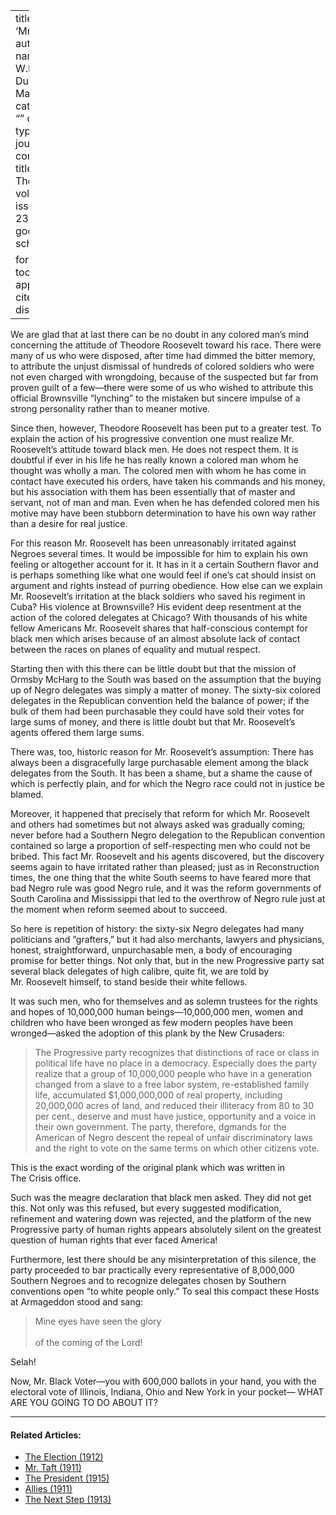 
---
title: 'Mr. Roosevelt'
author:
  - name:
      given: W.E.B.
      family: Du Bois
date: Mar. 1912
categories: 
  - ""
citation: 
  type: article-journal
  container-title: The Crisis
  volume: 4
  issue: 5
  page: 235-236
google-scholar: true

format:
  html:
    toc: false
    appendix-cite-as: display
---



We are glad that at last there can be no doubt in any colored man's mind
concerning the attitude of Theodore Roosevelt toward his race. There
were many of us who were disposed, after time had dimmed the bitter
memory, to attribute the unjust dismissal of hundreds of colored
soldiers who were not even charged with wrongdoing, because of the
suspected but far from proven guilt of a few---there were some of us who
wished to attribute this official Brownsville "lynching" to the mistaken
but sincere impulse of a strong personality rather than to meaner
motive.

Since then, however, Theodore Roosevelt has been put to a greater test.
To explain the action of his progressive convention one must realize Mr.
Roosevelt's attitude toward black men. He does not respect them. It is
doubtful if ever in his life he has really known a colored man whom he
thought was wholly a man. The colored men with whom he has come in
contact have executed his orders, have taken his commands and his money,
but his association with them has been essentially that of master and
servant, not of man and man. Even when he has defended colored men his
motive may have been stubborn determination to have his own way rather
than a desire for real justice.

For this reason Mr. Roosevelt has been unreasonably irritated against
Negroes several times. It would be impossible for him to explain his own
feeling or altogether account for it. It has in it a certain Southern
flavor and is perhaps something like what one would feel if one's cat
should insist on argument and rights instead of purring obedience. How
else can we explain Mr. Roosevelt's irritation at the black soldiers who
saved his regiment in Cuba? His violence at Brownsville? His evident deep resentment at the action of the colored delegates at Chicago? With thousands of his white fellow Americans Mr. Roosevelt shares that half-conscious contempt for black men which arises because of an almost absolute lack of contact between the races on planes of equality and mutual respect.

Starting then with this there can be little doubt but that the mission
of Ormsby McHarg to the South was based on the assumption that the
buying up of Negro delegates was simply a matter of money. The sixty-six
colored delegates in the Republican convention held the balance of
power; if the bulk of them had been purchasable they could have sold
their votes for large sums of money, and there is little doubt but that
Mr. Roosevelt's agents offered them large sums.

There was, too, historic reason for Mr. Roosevelt's assumption: There
has always been a disgracefully large purchasable element among the
black delegates from the South. It has been a shame, but a shame the
cause of which is perfectly plain, and for which the Negro race could
not in justice be blamed.

Moreover, it happened that precisely that reform for which Mr. Roosevelt
and others had sometimes but not always asked was gradually coming;
never before had a Southern Negro delegation to the Republican
convention contained so large a proportion of self-respecting men who
could not be bribed. This fact Mr. Roosevelt and his agents discovered,
but the discovery seems again to have irritated rather than pleased;
just as in Reconstruction times, the one thing that the white South
seems to have feared more that bad Negro rule was good Negro rule, and
it was the reform governments of South Carolina and Mississippi that led
to the overthrow of Negro rule just at the moment when reform seemed
about to succeed.

So here is repetition of history: the sixty-six Negro delegates had many
politicians and "grafters," but it had also merchants, lawyers and
physicians, honest, straightforward, unpurchasable men, a body of
encouraging promise for better things. Not only that, but in the new
Progressive party sat several black delegates of high calibre, quite
fit, we are told by Mr. Roosevelt himself, to stand beside their white
fellows.

It was such men, who for themselves and as solemn trustees for the
rights and hopes of 10,000,000 human beings---10,000,000 men, women and children who have been wronged as few modern peoples have been wronged---asked the adoption of this plank by the New Crusaders:

> The Progressive party recognizes that distinctions of race or class in
political life have no place in a democracy. Especially does the party
realize that a group of 10,000,000 people who have in a generation changed from a slave to a free labor system, re-established family life, accumulated $1,000,000,000 of real property, including 20,000,000 acres of land, and reduced their illiteracy from 80 to 30 per cent., deserve and must have justice, opportunity and a voice in their own government. The party, therefore, dgmands for the American of Negro descent the repeal of unfair discriminatory laws and the right to vote on the same terms on which other citizens vote.

This is the exact wording of the original plank which was written in <span class="crisis-title">The Crisis</span> office.

Such was the meagre declaration that black men asked. They did not get
this. Not only was this refused, but every suggested modification,
refinement and watering down was rejected, and the platform of the new
Progressive party of human rights appears absolutely silent on the
greatest question of human rights that ever faced America!

Furthermore, lest there should be any misinterpretation of this silence,
the party proceeded to bar practically every representative of 8,000,000
Southern Negroes and to recognize delegates chosen by Southern conventions open "to white people only." To seal this compact these Hosts at Armageddon stood and sang: 

> Mine eyes have seen the glory     
> &nbsp;    
> of the coming of the Lord!

Selah!

Now, Mr. Black Voter---you with 600,000 ballots in your hand, you with
the electoral vote of Illinois, Indiana, Ohio and New York in your
pocket--- WHAT ARE YOU GOING TO DO ABOUT IT?

<!-- Similar articles start here -->
<div  class="clear-wrap"></div>
<hr>
#### Related Articles:

* [The Election (1912)](/Volumes/05/02/the_election.html)
* [Mr. Taft (1911)](/Volumes/02/06/taft.html)
* [The President (1915)](/Volumes/09/04/president.html)
* [Allies (1911)](/Volumes/02/03/allies.html)
* [The Next Step (1913)](/Volumes/06/02/next_step.html)

<!-- Similar articles end here -->